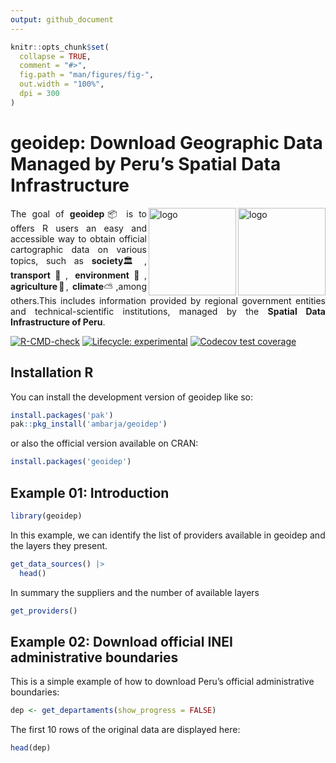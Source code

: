 ```yaml
---
output: github_document
---
```


<!-- README.md is generated from README.Rmd. Please edit that file -->

```r
knitr::opts_chunk$set(
  collapse = TRUE,
  comment = "#>",
  fig.path = "man/figures/fig-",
  out.width = "100%",
  dpi = 300
)
```


# geoidep: Download Geographic Data Managed by Peru's Spatial Data Infrastructure

<img align="right" src="https://raw.githubusercontent.com/ambarja/geoidep/refs/heads/main/man/figures/geoidep_logo_b.png" alt="logo" width="140"> 
<img align="right" src="https://raw.githubusercontent.com/ambarja/geoidep/refs/heads/main/man/figures/geoidep_logo_o.png" alt="logo" width="140">
<p align="justify">The goal of <b>geoidep</b>📦 is to offers R users an easy and accessible way to obtain official cartographic data on various topics, such as <b>society</b>🏛️,<b> transport</b>🚗, <b>environment</b>🌱, <b>agriculture</b>🌾, <b>climate</b>⛅️,among others.This includes information provided by regional government entities and technical-scientific institutions, managed by the <b>Spatial Data Infrastructure of Peru</b>. </p> 


<!-- badges: start -->
[![R-CMD-check](https://github.com/ambarja/geoidep/actions/workflows/R-CMD-check.yaml/badge.svg)](https://github.com/ambarja/geoidep/actions/workflows/R-CMD-check.yaml)
[![Lifecycle: experimental](https://img.shields.io/badge/lifecycle-experimental-orange.svg)](https://lifecycle.r-lib.org/articles/stages.html#experimental)
[![Codecov test coverage](https://codecov.io/gh/ambarja/geoidep/graph/badge.svg)](https://app.codecov.io/gh/ambarja/geoidep)
<!-- badges: end -->



## Installation R

You can install the development version of geoidep like so:

```r
install.packages('pak')
pak::pkg_install('ambarja/geoidep')
```

or also the official version available on CRAN:

```r
install.packages('geoidep')
```


## Example 01: Introduction

```r
library(geoidep)
```

In this example, we can identify the list of providers available in geoidep and the layers they present.

```r
get_data_sources() |> 
  head()
```
In summary the suppliers and the number of available layers

```r
get_providers() 
```

## Example 02: Download official INEI administrative boundaries

This is a simple example of how to download Peru's official administrative boundaries:

```r
dep <- get_departaments(show_progress = FALSE)
```

The first 10 rows of the original data are displayed here:
```r
head(dep)
```
